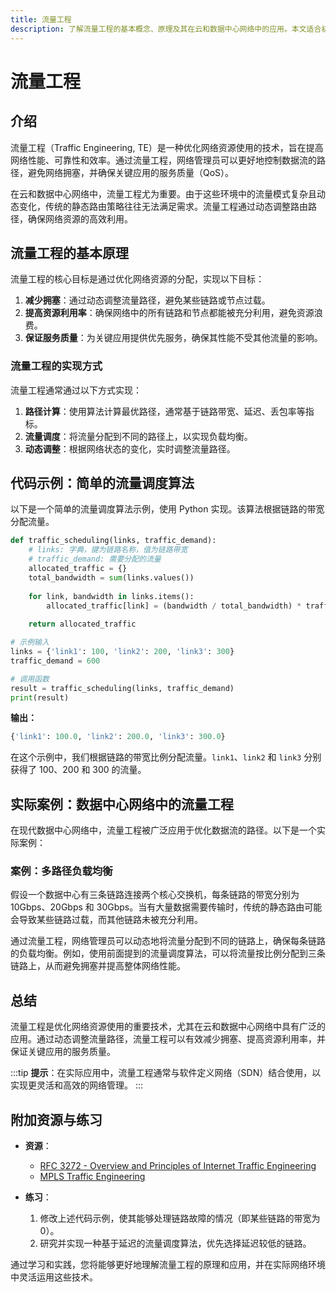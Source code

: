```yaml
---
title: 流量工程
description: 了解流量工程的基本概念、原理及其在云和数据中心网络中的应用。本文适合初学者，包含清晰的解释、代码示例和实际案例。
---
```


# 流量工程

## 介绍

流量工程（Traffic Engineering, TE）是一种优化网络资源使用的技术，旨在提高网络性能、可靠性和效率。通过流量工程，网络管理员可以更好地控制数据流的路径，避免网络拥塞，并确保关键应用的服务质量（QoS）。

在云和数据中心网络中，流量工程尤为重要。由于这些环境中的流量模式复杂且动态变化，传统的静态路由策略往往无法满足需求。流量工程通过动态调整路由路径，确保网络资源的高效利用。

## 流量工程的基本原理

流量工程的核心目标是通过优化网络资源的分配，实现以下目标：

1. **减少拥塞**：通过动态调整流量路径，避免某些链路或节点过载。
2. **提高资源利用率**：确保网络中的所有链路和节点都能被充分利用，避免资源浪费。
3. **保证服务质量**：为关键应用提供优先服务，确保其性能不受其他流量的影响。

### 流量工程的实现方式

流量工程通常通过以下方式实现：

1. **路径计算**：使用算法计算最优路径，通常基于链路带宽、延迟、丢包率等指标。
2. **流量调度**：将流量分配到不同的路径上，以实现负载均衡。
3. **动态调整**：根据网络状态的变化，实时调整流量路径。

## 代码示例：简单的流量调度算法

以下是一个简单的流量调度算法示例，使用 Python 实现。该算法根据链路的带宽分配流量。

```python
def traffic_scheduling(links, traffic_demand):
    # links: 字典，键为链路名称，值为链路带宽
    # traffic_demand: 需要分配的流量
    allocated_traffic = {}
    total_bandwidth = sum(links.values())
    
    for link, bandwidth in links.items():
        allocated_traffic[link] = (bandwidth / total_bandwidth) * traffic_demand
    
    return allocated_traffic

# 示例输入
links = {'link1': 100, 'link2': 200, 'link3': 300}
traffic_demand = 600

# 调用函数
result = traffic_scheduling(links, traffic_demand)
print(result)
```

**输出：**
```python
{'link1': 100.0, 'link2': 200.0, 'link3': 300.0}
```

在这个示例中，我们根据链路的带宽比例分配流量。`link1`、`link2` 和 `link3` 分别获得了 100、200 和 300 的流量。

## 实际案例：数据中心网络中的流量工程

在现代数据中心网络中，流量工程被广泛应用于优化数据流的路径。以下是一个实际案例：

### 案例：多路径负载均衡

假设一个数据中心有三条链路连接两个核心交换机，每条链路的带宽分别为 10Gbps、20Gbps 和 30Gbps。当有大量数据需要传输时，传统的静态路由可能会导致某些链路过载，而其他链路未被充分利用。

通过流量工程，网络管理员可以动态地将流量分配到不同的链路上，确保每条链路的负载均衡。例如，使用前面提到的流量调度算法，可以将流量按比例分配到三条链路上，从而避免拥塞并提高整体网络性能。

## 总结

流量工程是优化网络资源使用的重要技术，尤其在云和数据中心网络中具有广泛的应用。通过动态调整流量路径，流量工程可以有效减少拥塞、提高资源利用率，并保证关键应用的服务质量。

:::tip
**提示**：在实际应用中，流量工程通常与软件定义网络（SDN）结合使用，以实现更灵活和高效的网络管理。
:::

## 附加资源与练习

- **资源**：
  - [RFC 3272 - Overview and Principles of Internet Traffic Engineering](https://tools.ietf.org/html/rfc3272)
  - [MPLS Traffic Engineering](https://www.cisco.com/c/en/us/td/docs/ios/mpls/configuration/guide/mp-mpls-te-book/mp-te-overview.html)

- **练习**：
  1. 修改上述代码示例，使其能够处理链路故障的情况（即某些链路的带宽为 0）。
  2. 研究并实现一种基于延迟的流量调度算法，优先选择延迟较低的链路。

通过学习和实践，您将能够更好地理解流量工程的原理和应用，并在实际网络环境中灵活运用这些技术。